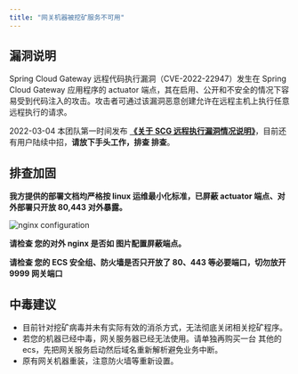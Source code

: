 ```yaml
---
title: "网关机器被挖矿服务不可用"
---
```


## 漏洞说明

Spring Cloud Gateway 远程代码执行漏洞（CVE-2022-22947）发生在 Spring Cloud Gateway 应用程序的 actuator 端点，其在启用、公开和不安全的情况下容易受到代码注入的攻击。攻击者可通过该漏洞恶意创建允许在远程主机上执行任意远程执行的请求。

2022-03-04 本团队第一时间发布 [**《关于 SCG 远程执行漏洞情况说明》**](https://mp.weixin.qq.com/s?__biz=MzI3NDM2OTQxNg==&mid=2247484316&idx=1&sn=d38c21e3b5e7a9d87a768a395d899613&chksm=eb145d7bdc63d46d3b49190da843070d8c29ed1ad22e1273e48ee1c20d479664591a43f36e74&token=103617071&lang=zh_CN#rd)，目前还有用户陆续中招，**请放下手头工作，排查 排查**。

## 排查加固

**我方提供的部署文档均严格按 linux 运维最小化标准，已屏蔽 actuator 端点、对外部署只开放 80,443 对外暴露。**

![nginx configuration](https://cdn.nlark.com/yuque/0/2022/png/283679/1648800517035-d3831694-0973-47ef-b577-2f07d18ca04f.png)

**请检查 您的对外 nginx 是否如 图片配置屏蔽端点。**

**请检查 您的 ECS 安全组、防火墙是否只开放了 80、443 等必要端口，切勿放开 9999 网关端口**

## 中毒建议

- 目前针对挖矿病毒并未有实际有效的消杀方式，无法彻底关闭相关挖矿程序。
- 若您的机器已经中毒，网关服务器已经无法使用。请单独再购买一台 其他的 ecs，先把网关服务启动然后域名重新解析避免业务中断。
- 原有网关机器重装，注意防火墙等重新设置。

